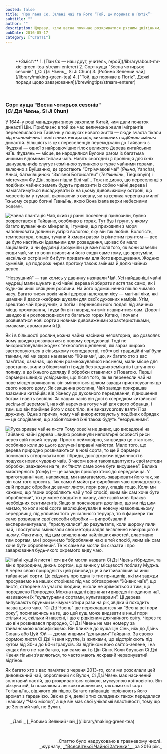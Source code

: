 ```yaml
---
posted: false
title: 'Про пана Сє, Зелені чаї та його “Той, що поринає в Потік”'
subtitle: ""
author: ""
description: Щоразу, коли весна починає розкриватися рясним цвітінням, Природа кличе нас до себе. Нам захотілося зібрати своїх гостей на чай і подивитися на перші зелені бростки в цьому році...
pubDate: 2016-05-17
category: ["Статті"]
---
```



<p>&nbsp;</p>

<section style="padding-left: 2rem;">
**Зміст:**
1. [Пан Сє — наш друг, учитель, герой](/library/about-mr-xie-green-tea-stream-enterer)
2. Сорт куща "Весна чотирьох сезонів" (_Сі Дзі Чвень_, Si Ji Chun)
3. [Робимо Зелений чай](/library/making-green-tea)
4. ["Той, що поринає в Потік". Деякі поради щодо заварювання](/brewingtips/stream-enterer)
</section>

<p>&nbsp;</p>

### Сорт куща "Весна чотирьох сезонів" <br />(_Сі Дзі Чвень_, Si Ji Chun)

У 1644-у році маньджури знову захопили Китай, чим дали початок династії Цін. Приблизно в той же час величезна хвиля імігрантів переселилася на Тайвань у пошуках нового життя — люди зчаста тікали від економічних і політичних негараздів, викликаних подібною зміною династій. Більшість із цих переселенців переїжджали до Тайваню з Фудзяні — одної з найродючіших гілок великого Дерева китайських чаїв. Фудзянь — місце, де народилися Вулони разом із багатьма иншими відомими типами чаїв. Навіть сьогодні ця провінція для їхніх шанувальників слугує незмінною зупинкою в турне чайними горами, включно з Вуїшанню, де зростають “Стрімчакові чаї” (_Яньча_, Yancha), Аньсі, батьківщиною “Залізної Ботхисатви” (_Тєґваньїнь_, Tieguanyin) і містечком Фу Дін, звідки пішли Білі чаї… Тож не дивно, що переселенці з подібних чайних земель будуть привозити із собою чайні дерева і намагатимуться висаджувати їх на цьому дивовижному острові, що мерехтів їм у тумані, виринаючи з океану, як та велика черепаха милої їхньому серцю богині Ґваньїнь, якою Вона їхала верхи небесними водами.

<Image class="float-right" src={Image1} alt="Чайна плантація" /> Чай, який ці ранні поселенці привозили, буйно розростався в Тайваню, особливо в горах. Тут був і ґрунт, у якому багато вулканічних мінералів, і тумани, що приходили з моря наповнювати долини й узгір’я вологою, яку він так любив. Вологість, температура, опади, тумани й хмари разом із рінистим ґрунтом — все це було настільки ідеальним для розведення, що вас би мало зацікавити, а чи фудзянці зрозуміли це вже після того, як вони завезли сюди чай, чи то вони привозили його сюди саме тому, що зрозуміли, наскільки острів міг би бути придатним для його вирощування. Жодних сумнівів, ця подорож через протоку також змінила й долю чайних дерев.

“Незрушний” — так колись у давнину називали Чай. Усі найдавніші чайні мудреці мали шукати дикі чайні дерева й збирати листя так само, як і будь-які инші священні рослини. На його одомашнення пішло чимало часу. Багато тисяч років чайні дерева належали лісу — магічні ліки, які шамани й даоси-жебраки шукали для своїх духовних намірів. Утім, зрештою чай приручили, а потім і перенесли його подалі від звичних місць проживання, і куди би він навряд чи зміг поширитися сам. Доволі швидко він розповсюдився по багатьох горах Китаю, і почали розвиватися нові сорти  з новими дивовижними характеристиками, смаками, ароматами й Ці.

Як і в більшості рослин, кожна чайна насінина неповторна, що дозволяє йому швидко розвиватися в новому середовищі. Тоді не використовували жодних технолоґій щеплення, які зараз широко застосовуються в сільському господарстві, тобто всі традиційні чаї були такими, які ми зараз називаємо “Живими”, що, як багато хто з вас пам’ятає, означає, що вони розмножувалися насінням, мали місце для зростання, жили в біорозмаїтті видів без жодних хемікатів і штучного поливу, а до їхнього догляду й обробки ставилися з Повагою. Перші фармери швидко усвідомили, що після того, як ви перенесли чай на нове місцепроживання, він змінюється цілком заради пристосування до свого нового дому. Як священна рослина, Чай завжди прикрашав взаємини китайців: від бізнесу до духовного передавання, підношення богам і навіть весілля. За наших часів він досі є осередком китайської весільної церемонії, на якій наречена готує чай для свого обранця, і тим, що він приймає його у своє тіло, він виказує згоду взяти її за дружину. Одна з причин, чому чай використовують у подібних обрядах — це сподівання, що зобов’язання їхні також будуть “незрушними”.

<Image class="float-left" src={Image2} alt="Рука зриває чайне листя" /> Тому зовсім не дивно, що висаджені на Тайваню чайні дерева швидко розвинули неповторні особисті риси через свій новий теруар. Просто неймовірно, як швидко це стається, особливо коли до цього долучені вправні майстри. Мало того, що дерева природно розвиваються в нові сорта, то ще й фармери починають створювати нові гібриди, досліджуючи відмінності в пошуках нових чудових чаїв. З часом вони також адаптують свої методи обробки, зважаючи на те, як “листя саме хоче бути висушене”. Велика майстерність (ґонфу) — це завжди прислухатися до середовища. У приготуванні чаю, наприклад, ми намагаємось заварювати його так, як він сам того просить. Так само й майстри-виробники чаю приладжують свій процес обробки до вимог листя, пори року, опадів тощо. Коли ми кажемо, що “вони обробляють чай у той спосіб, яким він сам хоче бути оброблений”, то це може вводити в оману, але нашій мові бракує необхідних сентиментів. Якщо ж пояснювати дослівно, що ми під цим маємо, то коли нові сорти еволюціонували в новому навколишньому середовищі, під упливом того унікального теруара, то й фармери так само розвивали свої способи обробки — випробували й експериментували, “прислухалися” до результатів, коли щороку пили чай, і поступово змінювали свої методи задля виявлення найкращого в ньому. Фактично, під цим виявленням найліпших якостей, властивих тим сортам, ми і розуміємо “обробляння чаю в той спосіб, яким він сам хоче бути оброблений”. Те ж саме ви могли би сказати і про заварювання будь-якого окремого виду чаю.

<Image class="float-right" src={Image3} alt="Чайні кущі й листя" /> І хоч ви би могли назвати Сі Дзі Чвень гібридом, та він є природним, диким сортом, що виник у місцевості поблизу Муджа. А через свою природність цей різновид ще й витриваліший за инші тайванські сорти. Це свідчить про один із тих принципів, які ми завжди просуваємо на наших сторінках під час обговорення “Живих чаїв”, що листя, створене за участю людини, ніколи не зрівняється з тим, що породжено Природою. Можна надалі відзначати виведені людиною чаї, називаючи їх “культурними сортами, культиварами”. Ці дерева випускають бруньки мінімум чотири рази на рік, звідки й походить назва цього чаю. “Сі Дзі Чвень” ще перекладається як “Весна всі пори року”, посилаючись на те, що цей кущ може видавати в инші пори стільки ж, скільки й навесні, і що є рідкісним для чайного світу. Через те що він розвивався природно, Сі Дзі Чвень не має номеру за тайванською класифікацією. Він ближче до куща Цін Сінь, ніж до Дзінь Сюань або Цуй Юй — двома иншими “доньками” Тайваню. За своєю формою листя Сі Дзі Чвеня кругле, із жилками, що відстрілюють під кутом від 30-и до 60-и градусів. За відтінком воно світло-зелене, і на кущах його не так багато, так само як і в Цін Сіню. Коли бруньки Сі Дзі Чвеня тільки з’являються, то часто мають яскравий червонуватий відтінок.

Як багато хто з вас пам’ятає з червня 2013-го, коли ми розсилали цей дивовижний чай, оброблений як Вулон, Сі Дзі Чвень має насичений золотавий настій, що розкривається свіжою, мускусною квітковістю. Він різкуватий, із посмаком з легкою кислинкою, так само як і сорт Тєґваньїнь, від якого він пішов. Багато тайванців порівнюють його аромат з ґарденією. Звісна річ, деякі з тих складових також передалися і нашому “Чаю місяця”, а ще він має свої унікальні властивості, тому що це Зелений чай, не Вулон.

<section style="padding: 1rem 0 0 1rem;">
_Далі:_ [_Робимо Зелений чай_](/library/making-green-tea)
</section>

<p>&nbsp;</p>
<p align="right" style="font-size: 0.9rem;">_Статтю було надруковано в травневому числі_<br />_журналу_ <a title="globalteahut.org" href="http://www.globalteahut.org/" target="blank" rel="noopener">_"Всесвітньої Чайної Хатинки"_ </a>_за 2016 рік._</p>